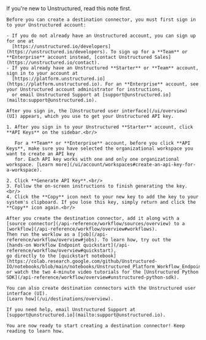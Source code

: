 <Note>
    If you're new to Unstructured, read this note first.
    
    Before you can create a destination connector, you must first sign in to your Unstructured account:
    
    - If you do not already have an Unstructured account, you can sign up for one at 
      [https://unstructured.io/developers](https://unstructured.io/developers). To sign up for a **Team** or **Enterprise** account instead, [contact Unstructured Sales](https://unstructured.io/contact).
    - If you already have an Unstructured **Starter** or **Team** account, sign in to your account at 
      [https://platform.unstructured.io](https://platform.unstructured.io). For an **Enterprise** account, see your Unstructured account administrator for instructions, 
      or email Unstructured Support at [support@unstructured.io](mailto:support@unstructured.io).

    After you sign in, the [Unstructured user interface](/ui/overview) (UI) appears, which you use to get your Unstructured API key.

    1. After you sign in to your Unstructured **Starter** account, click **API Keys** on the sidebar.<br/>

       For a **Team** or **Enterprise** account, before you click **API Keys**, make sure you have selected the organizational workspace you want to create an API key 
       for. Each API key works with one and only one organizational workspace. [Learn more](/ui/account/workspaces#create-an-api-key-for-a-workspace).

    2. Click **Generate API Key**.<br/>
    3. Follow the on-screen instructions to finish generating the key.<br/>
    4. Click the **Copy** icon next to your new key to add the key to your system's clipboard. If you lose this key, simply return and click the **Copy** icon again.<br/>

    After you create the destination connector, add it along with a 
    [source connector](/api-reference/workflow/sources/overview) to a [workflow](/api-reference/workflow/overview#workflows). 
    Then run the worklow as a [job](/api-reference/workflow/overview#jobs). To learn how, try out the 
    [hands-on Workflow Endpoint quickstart](/api-reference/workflow/overview#quickstart), 
    go directly to the [quickstart notebook](https://colab.research.google.com/github/Unstructured-IO/notebooks/blob/main/notebooks/Unstructured_Platform_Workflow_Endpoint_Quickstart.ipynb), 
    or watch the two 4-minute video tutorials for the [Unstructured Python SDK](/api-reference/workflow/overview#unstructured-python-sdk).
    
    You can also create destination connectors with the Unstructured user interface (UI). 
    [Learn how](/ui/destinations/overview).

    If you need help, email Unstructured Support at [support@unstructured.io](mailto:support@unstructured.io).

    You are now ready to start creating a destination connector! Keep reading to learn how.
</Note>